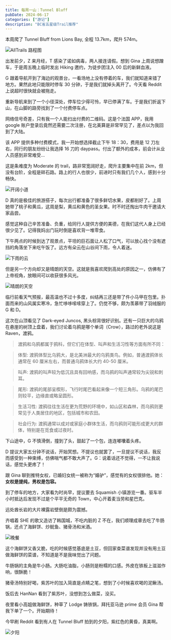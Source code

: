 ```yaml
---
title: 每周一山：Tunnel Bluff
pubDate: 2024-06-17
categories: ["游记"]
description: "BC省五星级Trail推荐"
---
```




本周爬了 Tunnel Bluff from Lions Bay, 全程 13.7km，爬升 574m。

<div className="image-container">
  <Image src={alltrailstunnelbluff} alt="AllTrails 路程图" />
</div>

出发前夕，Z 来月经，T 感染了诺如病毒，两人接连请假。想到 Gina 上周说想蹭车，于是周五晚上临时发出 Hiking 邀约，为徒步团注入 00 后的新鲜血液。

G 跟着导航开到了海边的观景台，一看场地上没有停着的车，我们就知道来错了地方。果然此地只能限时停车 30 分钟，于是我们就掉头离开了。今天看 Reddit 上说超时很快就会被拖走。

重新导航来到了一个小径深处，停车位少得可怜，早已停满了车。于是我们折返下山，在山脚的路旁找到了一个付费停车点。

网络信号奇差，只有我一个人能扫出付费的二维码。这是个法国 APP，我用 google 账户登录后竟然还需要二次注册，在北美算是非常罕见了，差点以为我回到了大陆。

该 APP 提供多种付费模式，我一开始想选择截止下午 18：30，费用是 12 刀左右，同行的朋友纷纷让我选择 16 刀的 daypass。付出了额外的成本，前会计从业人员感到非常难受...

这是条难度为 Moderate 的 trail，路非常宽阔好走，爬升主要集中在前 2km，但没有台阶，全程是碎石路。路上的行人也很少，前进时只有我们几个人，感到十分畅快。

<div className="image-container">
  <Image src={woods} alt="开阔小道" />
</div>

D 真的是极佳的旅游搭子，每次出行都准备了很多鲜切水果，皮都削好了。上周她带了桃子和黄瓜，这周是梨，黄瓜和黄色的圣女果。时不时还掏出牛肉干邀请大家品尝。

感觉这种自己辛苦准备、负重，给同行人提供方便的美德，在我们这代人身上已经很少见了。记得我妈出门玩时倒是喜欢背一堆零食。

下午两点的时候到达了观景点，平坦的巨石面让人松了口气，可以放心找个没有遮挡的角落坐下来吃午饭了。远方有朵云在山谷间下雨，令人着迷。

<div className="image-container">
  <Image src={rainycloud} alt="下雨的云" />
</div>

但是另一个方向却又是晴朗的天空。这就是我喜欢爬到高处的原因之一，仿佛有了上帝视角，放眼间可以收获很多风光。

<div className="image-container">
  <Image src={tunnelbluff} alt="晴朗的天空" />
</div>

临行前看天气预报，最高温也不过十多度，纠结再三还是带了件小马甲在包里。扑面而来的山风属实寒冷，急忙哆哆嗦嗦穿上了。仍觉不够，颇为羡慕带了羽绒服的 G 和 D。

这次在山顶看见了 Dark-eyed Juncos, 黑头棕背很好识别。还有一只巨大的乌鸦在悬崖的树顶上盘着，我们讨论着乌鸦是哪个单词（Crow），路过的老外说这是 Raven，渡鸦。

> 渡鸦和乌鸦都属于鸦科，但它们在体型、叫声和生活习性等方面有所不同：

> 体型: 渡鸦体型比乌鸦大，是北美洲最大的乌鸦类鸟。例如，普通渡鸦体长通常在 60 厘米左右，而普通乌鸦体长大约 40-50 厘米。

> 叫声: 渡鸦的叫声较为低沉且具有回响感，而乌鸦的叫声通常较为尖锐和刺耳。

> 尾形: 渡鸦的尾部呈楔形，飞行时尾巴看起来像一个短三角形。乌鸦的尾巴则较平，边缘直或略呈圆形。

> 生活习性: 渡鸦往往生活在更为荒野的环境中，如山区和森林，而乌鸦则更常见于人类居住的地区，包括城市和农田。

> 社会行为: 渡鸦通常以成对或家庭小群体生活，而乌鸦则可能形成更大的群体，特别是在觅食或过夜时。

下山途中，G 不慎滑倒，撞到了头，鼓起了一个包，连连嘟囔着头疼。

D 提议大家五分钟不说话，开始冥想。不提议也就罢了，一旦提议不说话，我反而感受到一种束缚，仿佛喘气都不敢大声了。G：说着话还不觉得，一不让我说话，感觉头更疼了！

跟 Gina 聊到推特女权，已婚妇女统一被称为“婚驴”，感觉有的女权很排他。她：**女权是提纯，男权是包容。**

到了停车的地方，大家看为时尚早，提议要去 Squamish 小镇游览一番。驱车半小时抵达后发现不过是个平平无奇的 Town，中心开着麦当劳和星巴克。

远处酋长岩的大片裸露岩壁倒是颇为震撼。

齐唱着 SHE 的歌又造访了韩国城，不吃内脏的 Z 不在，我们顺理成章去吃了牛肠锅，还点了海鲜饼、炒鱿鱼、猪骨汤和米酒。

<div className="image-container">
  <Image src={tunnelbluffdinner} alt="晚餐" />
</div>

这个海鲜饼又香又脆，吃的时候感觉基底是土豆，但回家查菜谱发现并没有用土豆做海鲜饼的菜谱，不知道是不是我味觉出了问题。

牛肠锅的主角是牛小肠。大肠吃油脂，小肠则是粉糯的口感。外皮在铁板上滋滋作响，很酥脆！

猪骨汤特别好喝，紫苏叶的加入简直是点睛之笔，想到了小时候喜欢喝的泥鳅汤。

饭后去 HanNan 看到了紫苏叶，没想到怎么做菜，没买。

夜里看小高姐做海鲜饼，种草了 Lodge 铸铁锅，拜托亚马逊 prime 会员 Gina 帮我下单了一个。开始期待！

今早刷 Reddit 看到有人在 Tunnel Bluff 拍到的夕阳，紫红色的黄昏，真美啊。

<div className="image-container">
  <Image src={sunset} alt="夕阳" />
</div>
